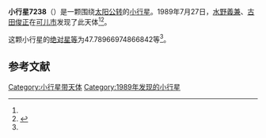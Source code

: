 {{Infobox planet
| bgcolour = #FFFFC0
| name = 7238 Kobori
| symbol = 
| image = 
| caption = 
| discovery = yes
| discovery_ref = 
| discoverer = [[水野義兼|水野義兼]]、[[古田俊正|古田俊正]]
| discovery_site = [[可儿市|可儿市]] 
| discovered = 1989年7月27日
| designations = yes
| mp_name = 
| named_after = 
| alt_names = 1989 OA/ 1978 LR / 1985 HN1 / 1986 VO
| mp_category = [[主带小行星|主带小行星]]
| orbit_ref = <ref name="a">[http://ssd.jpl.nasa.gov/sbdb.cgi?sstr=7238 7238 Kobori] {{Wayback|url=http://ssd.jpl.nasa.gov/sbdb.cgi?sstr=7238 |date=20201124023638 }}，小行星數據庫瀏覽器（JPL Small-Body Database Browser）－[[美国国家航空航天局|美国国家航空航天局]]喷气推进实验室</ref>
| epoch = 2456400.5 (2013年4月18日更新)
| aphelion = {{convert|2.630521990068076|AU|km|3|lk=out}}
| perihelion = {{convert|2.006973445213603|AU|km|3}}
| semimajor = {{convert|2.31874771764084|AU|km|3}}
| eccentricity = 0.13445804
| period = 1289.670233 [[日|日]]<br />3.53[[儒略年|儒略年]]
| avg_speed = 
| inclination = 4.351985849774604
| asc_node = 243.8083205315684
| mean_anomaly = 
| arg_peri = 47.78966974866842
| satellites = 
| physical_characteristics = yes
| dimensions = 
| mass = 
| density = 
| surface_grav = 
| escape_velocity = 
| sidereal_day = 
| axial_tilt = 
| pole_ecliptic_lat = 
| pole_ecliptic_lon = 
| albedo = 
| temperatures= 
| temp_name1 = 
| mean_temp_1 = 
| max_temp_1 = 
| temp_name2 = 
| max_temp_2 = 
| spectral_type = 
| abs_magnitude = 47.78966974866842
}}

'''小行星7238'''（{{lang-en|7238 Kobori}}）是一颗围绕[[太阳|太阳]][[公转|公转]]的[[小行星|小行星]]。1989年7月27日，[[水野義兼|水野義兼]]、[[古田俊正|古田俊正]]在[[可儿市|可儿市]]发现了此天体<ref name="a" /><ref>{{cite news|title=小行星列表|url=http://cfa-www.harvard.edu/iau/lists/NumberedMPs.txt|accessdate=2013-07-08|newspaper=哈佛大学|archive-date=2008-05-17|archive-url=https://web.archive.org/web/20080517010638/http://cfa-www.harvard.edu/iau/lists/NumberedMPs.txt|dead-url=no}}</ref>。

这颗小行星的[[绝对星等|绝对星等]]为47.78966974866842等<ref name="a" />。

==参考文献==
{{reflist}}
{{Minor Planet Number|[[小行星7237|小行星7237]]|[[小行星7239|小行星7239]]}}

{{小天体}}

[[Category:小行星带天体|Category:小行星带天体]]
[[Category:1989年发现的小行星|Category:1989年发现的小行星]]

{{asteroid-stub}}